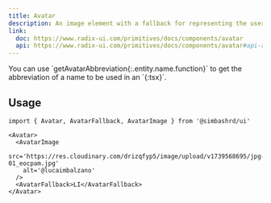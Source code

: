 ```yaml
---
title: Avatar
description: An image element with a fallback for representing the user.
link:
  doc: https://www.radix-ui.com/primitives/docs/components/avatar
  api: https://www.radix-ui.com/primitives/docs/components/avatar#api-reference
---
```


<ComponentPreview name='avatar/avatar' />

<Callout title='Note'>
  You can use `getAvatarAbbreviation{:.entity.name.function}` to get the abbreviation of a name to be used in an `<AvatarFallback />{:tsx}`.
</Callout>

## Usage

```tsx
import { Avatar, AvatarFallback, AvatarImage } from '@simbashrd/ui'
```

```tsx
<Avatar>
  <AvatarImage
    src='https://res.cloudinary.com/drizqfyp5/image/upload/v1739568695/jpg-01_eocpam.jpg'
    alt='@lucaimbalzano'
  />
  <AvatarFallback>LI</AvatarFallback>
</Avatar>
```
